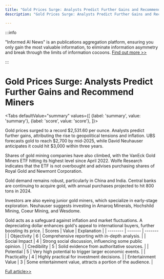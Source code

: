 ```yaml
---
title: "Gold Prices Surge: Analysts Predict Further Gains and Recommend Miners"
description: "Gold Prices Surge: Analysts Predict Further Gains and Recommend Miners"

---
```



:::info

"Informed AI News" is an publications aggregation platform, ensuring you only gain the most valuable information, to eliminate information asymmetry and break through the limits of information cocoons.  [Find out more >>](/)

:::

# Gold Prices Surge: Analysts Predict Further Gains and Recommend Miners


<Tabs
	defaultValue="summary"
	values={[
	{label: 'summary', value: 'summary'},
	{label: 'score', value: 'score'},
]}>
<TabItem value="summary">


Gold prices surged to a record $2,531.60 per ounce. Analysts predict further gains, attributing the rise to geopolitical tensions and inflation. UBS forecasts gold to reach $2,700 by mid-2025, while David Neuhauser anticipates it could hit $3,000 within three years.

Shares of gold mining companies have also climbed, with the VanEck Gold Miners ETF hitting its highest level since April 2022. Wolfe Research indicates that the ETF is not overbought and advises purchasing shares of Royal Gold and Newmont Corporation.

Gold demand remains robust, particularly in China and India. Central banks are continuing to acquire gold, with annual purchases projected to hit 800 tons in 2024.

Investors are also eyeing junior gold miners, which specialize in early-stage exploration. Neuhauser suggests investing in Amaroq Minerals, Hochshild Mining, Coeur Mining, and Wesdome.

Gold acts as a safeguard against inflation and market fluctuations. A depreciating dollar enhances gold's appeal to international buyers, further boosting its price.
</TabItem>
<TabItem value="score">
	| Scores     | Value   | Explanation |
	| -------- | ------- | ------- |
	| Objectivity  | 6    | Comprehensive reporting with in-depth analysis.    |
	| Social Impact | 4     | Strong social discussion, influencing some public opinion.    |
	| Credibility    | 5    | Solid evidence from authoritative sources.    |
	| Potential    | 5    | Very high potential to trigger larger economic events.    |
	| Practicality    | 4    | Highly practical for investment decisions.    |
	| Entertainment Value    | 3    | Some entertainment value, attracts a portion of the audience.    |
</TabItem>
</Tabs>

[Full article>>](https://www.cnbc.com/2024/08/23/gold-mining-stocks-to-buy-into-the-gold-rush-analysts.html)
